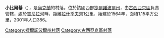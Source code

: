 {{coord|49|14|39|N|26|6|12|E|scale:30000|display=title}}

'''小比爾基'''（{{lang-uk|Малі Бірки}}），是[[烏克蘭|烏克蘭]]的村落，位於該國西部[[捷爾諾波爾州|捷爾諾波爾州]]，由[[古西亞京區|古西亞京區]]負責管轄，處於[[吉尼拉河_(茲布魯奇河支流)|吉尼拉河]]畔，距離[[拉什季夫齊|拉什季夫齊]]1公里，始建於1564年，面積1.15平方公里，2001年人口386。

{{DEFAULTSORT:Малі Бірки}}
[[Category:捷爾諾波爾州村落|Category:捷爾諾波爾州村落]]
[[Category:古西亞京區村落|Category:古西亞京區村落]]


{{Ternopil-geo-stub}}